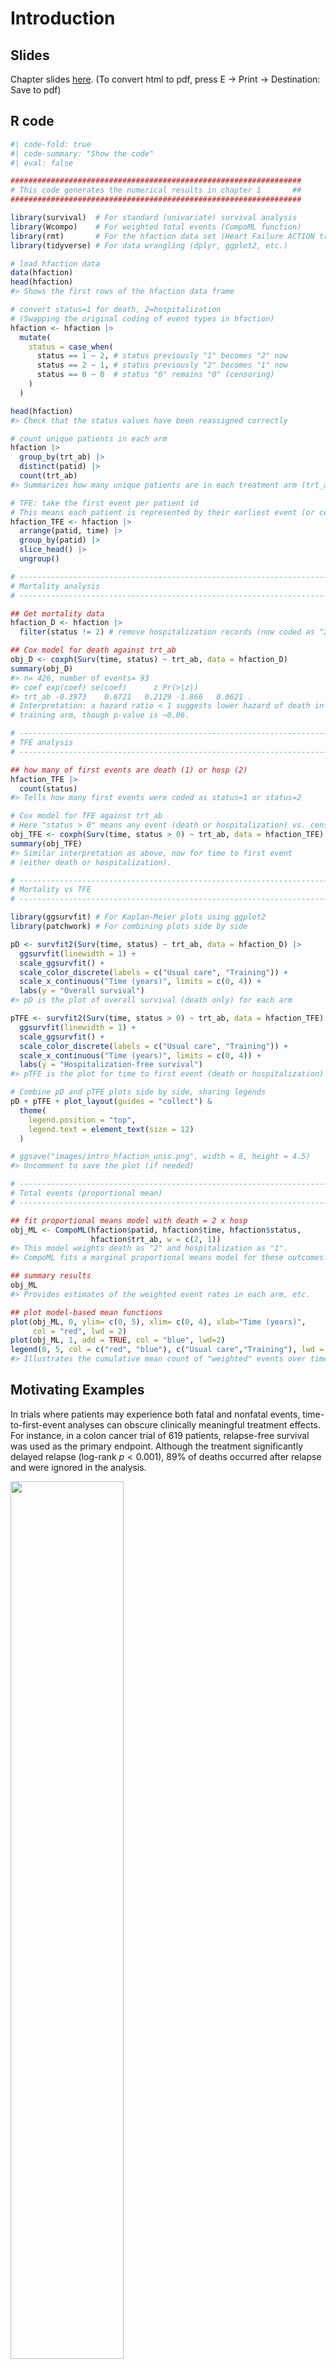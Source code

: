 # Introduction

## Slides {.unnumbered}

Chapter slides [here](chap1.html){target="_blank"}. (To convert html to pdf, press E $\to$ Print $\to$ Destination: Save to pdf)

## R code {.unnumbered}

```r
#| code-fold: true
#| code-summary: "Show the code"
#| eval: false

#################################################################
# This code generates the numerical results in chapter 1       ##
#################################################################

library(survival)  # For standard (univariate) survival analysis
library(Wcompo)    # For weighted total events (CompoML function)
library(rmt)       # For the hfaction data set (Heart Failure ACTION trial)
library(tidyverse) # For data wrangling (dplyr, ggplot2, etc.)

# load hfaction data
data(hfaction)
head(hfaction) 
#> Shows the first rows of the hfaction data frame

# convert status=1 for death, 2=hospitalization
# (Swapping the original coding of event types in hfaction)
hfaction <- hfaction |>
  mutate(
    status = case_when(
      status == 1 ~ 2, # status previously "1" becomes "2" now
      status == 2 ~ 1, # status previously "2" becomes "1" now
      status == 0 ~ 0  # status "0" remains "0" (censoring)
    )
  )

head(hfaction)
#> Check that the status values have been reassigned correctly

# count unique patients in each arm
hfaction |> 
  group_by(trt_ab) |>
  distinct(patid) |>
  count(trt_ab)
#> Summarizes how many unique patients are in each treatment arm (trt_ab)

# TFE: take the first event per patient id
# This means each patient is represented by their earliest event (or censoring)
hfaction_TFE <- hfaction |>
  arrange(patid, time) |>
  group_by(patid) |>
  slice_head() |>
  ungroup()

# -------------------------------------------------------------------------
# Mortality analysis
# -------------------------------------------------------------------------

## Get mortality data
hfaction_D <- hfaction |>
  filter(status != 2) # remove hospitalization records (now coded as "2")

## Cox model for death against trt_ab
obj_D <- coxph(Surv(time, status) ~ trt_ab, data = hfaction_D)
summary(obj_D)
#> n= 426, number of events= 93 
#> coef exp(coef) se(coef)      z Pr(>|z|)  
#> trt_ab -0.3973    0.6721   0.2129 -1.866   0.0621 .
# Interpretation: a hazard ratio < 1 suggests lower hazard of death in the 
# training arm, though p-value is ~0.06.

# -------------------------------------------------------------------------
# TFE analysis
# -------------------------------------------------------------------------

## how many of first events are death (1) or hosp (2)
hfaction_TFE |>
  count(status)
#> Tells how many first events were coded as status=1 or status=2

# Cox model for TFE against trt_ab
# Here "status > 0" means any event (death or hospitalization) vs. censoring
obj_TFE <- coxph(Surv(time, status > 0) ~ trt_ab, data = hfaction_TFE)
summary(obj_TFE)
#> Similar interpretation as above, now for time to first event 
# (either death or hospitalization).

# -------------------------------------------------------------------------
# Mortality vs TFE
# -------------------------------------------------------------------------

library(ggsurvfit) # For Kaplan-Meier plots using ggplot2
library(patchwork) # For combining plots side by side

pD <- survfit2(Surv(time, status) ~ trt_ab, data = hfaction_D) |>
  ggsurvfit(linewidth = 1) +
  scale_ggsurvfit() +
  scale_color_discrete(labels = c("Usual care", "Training")) +
  scale_x_continuous("Time (years)", limits = c(0, 4)) +
  labs(y = "Overall survival")
#> pD is the plot of overall survival (death only) for each arm

pTFE <- survfit2(Surv(time, status > 0) ~ trt_ab, data = hfaction_TFE) |>
  ggsurvfit(linewidth = 1) +
  scale_ggsurvfit() +
  scale_color_discrete(labels = c("Usual care", "Training")) +
  scale_x_continuous("Time (years)", limits = c(0, 4)) +
  labs(y = "Hospitalization-free survival")
#> pTFE is the plot for time to first event (death or hospitalization)

# Combine pD and pTFE plots side by side, sharing legends
pD + pTFE + plot_layout(guides = "collect") & 
  theme(
    legend.position = "top", 
    legend.text = element_text(size = 12)
  )

# ggsave("images/intro_hfaction_unis.png", width = 8, height = 4.5)
#> Uncomment to save the plot (if needed)

# -------------------------------------------------------------------------
# Total events (proportional mean)
# -------------------------------------------------------------------------

## fit proportional means model with death = 2 x hosp
obj_ML <- CompoML(hfaction$patid, hfaction$time, hfaction$status, 
                  hfaction$trt_ab, w = c(2, 1))
#> This model weights death as "2" and hospitalization as "1". 
#> CompoML fits a marginal proportional means model for these outcomes.

## summary results
obj_ML
#> Provides estimates of the weighted event rates in each arm, etc.

## plot model-based mean functions
plot(obj_ML, 0, ylim= c(0, 5), xlim= c(0, 4), xlab="Time (years)", 
     col = "red", lwd = 2)
plot(obj_ML, 1, add = TRUE, col = "blue", lwd=2)
legend(0, 5, col = c("red", "blue"), c("Usual care","Training"), lwd = 2)
#> Illustrates the cumulative mean count of "weighted" events over time


```


## Motivating Examples

In trials where patients may experience both fatal and nonfatal events, time-to-first-event analyses can obscure clinically meaningful treatment effects. For instance, in a colon cancer trial of 619 patients, relapse-free survival was used as the primary endpoint. Although the treatment significantly delayed relapse (log-rank $p < 0.001$), 89% of deaths occurred after relapse and were ignored in the analysis.

![](images/intro_colon.png){fig-align="center" width="60%"}

Similarly, in the HF-ACTION trial of heart failure patients, a composite of death and hospitalization failed to show a statistically significant benefit (log-rank $p = 0.10$), even though 88% of patients died and 69% had recurrent hospitalizations. By equating hospitalization with death and counting only the first event, the analysis diluted the observed mortality effect.

![](images/intro_hfaction.png){fig-align="center" width="65%"}

These examples highlight the limitations of standard composite endpoints and motivate approaches that account for the clinical hierarchy and full event history.

## Composite Endpoints and Guidelines

Composite endpoints increase statistical power by aggregating different event types, reducing the need for multiple testing and improving trial efficiency. However, their validity hinges on appropriate construction and interpretation.

Regulatory guidelines provide direction:

- **ICH E9** recommends using a single primary variable or a composite when individual outcomes cannot capture the treatment effect.
- **FDA** allows time-to-first or total-event analysis but emphasizes component-wise interpretation.
- **European HTA bodies** advise combining outcomes of similar severity and always including mortality when relevant, especially if it censors other outcomes.

These guidelines support the use of composite endpoints while cautioning against misinterpretation.

## Traditional Composite Methods

Let $\mathcal{H}^*(t)$ denote the cumulative history of death and $K$ nonfatal events up to time $t$.

### Time to First Event

The standard approach defines:
$$
N^*_{\text{TFE}}(t) = I\left\{ N_D^*(t) + \sum_{k=1}^K N_k^*(t) \geq 1 \right\},
$$
where $N_D^*(t)$ and $N_k^*(t)$ are counting processes for death and nonfatal event $k$, respectively. This method reduces all outcome complexity to a single event time, analyzed via Kaplan–Meier, log-rank, or Cox models.



### Weighted Total Events

To incorporate more information, the total number of events can be weighted:
$$
N^*_{\text{R}}(t) = w_D N_D^*(t) + \sum_{k=1}^K w_k N_k^*(t),
$$
with $w_D, w_k$ representing clinical importance. Estimation is performed under a proportional means model:
$$
E\{ N^*_{\text{R}}(t) \mid Z \} = \exp(\beta^\mathrm{T} Z) \mu_0(t).
$$

The `Wcompo` R package provides tools for this approach via the `CompoML()` function.

## HF-ACTION Revisited

In the HF-ACTION trial, separate analyses illustrate the limitations of standard methods:

- **Cox model for death** showed a 32.8% risk reduction (HR = 0.672, *p* = 0.062).
- **Cox model for TFE** (death or first hospitalization) showed only a 16.2% reduction (HR = 0.838, *p* = 0.111).
- **Weighted total events** (death weighted twice) estimated a 14.3% reduction in event burden, but the *p*-value was still nonsignificant.

These results demonstrate how frequent nonfatal events can mask treatment benefits on mortality, particularly in analyses that do not prioritize outcome severity or account for survival time.

## Win Ratio and Hierarchical Approaches

The **win ratio (WR)** offers a solution by comparing patient pairs across treatment arms. Each pair is evaluated hierarchically:

1. Longer survival indicates a win.
2. If both survive, fewer or later nonfatal events confer a win.
3. If tied, functional outcomes may be compared.

The win ratio is defined as:
$$
\widehat{\text{WR}} = \frac{\text{\# of treatment wins}}{\text{\# of control wins}}.
$$

Alternative metrics include:

- **Net benefit** (PIF): wins minus losses.
- **Win odds** (WO): accounts for ties:
$$
\text{WO} = \frac{\text{wins} + 2^{-1} \text{ties}}{\text{losses} + 2^{-1} \text{ties}}.
$$

These measures align with clinical priorities and are increasingly used in practice.

## Estimand Challenges

A critical limitation of the win ratio is its dependency on censoring. Because patients may be censored at different times, the win/loss status of a pair can change over time. The observed win ratio thus reflects an average over the censoring distribution, not a fixed population quantity.

![](images/exmp.png){fig-align="center" width="85%"}

This raises concerns for interpretation and estimation:

- **Testing** remains valid under the null hypothesis, especially if the treatment consistently outperforms control.
- **Estimation**, however, is biased unless a fixed follow-up time is defined or a model constrains the win ratio to be constant over time.

The ICH E9 (R1) addendum emphasizes that a clearly defined **estimand** is essential for interpreting treatment effects. For the win ratio, this requires careful attention to follow-up duration and censoring.

## Toward Model-Based Estimands

Limitations of traditional and empirical approaches motivate model-based alternatives:
- The **restricted mean time in favor (RMT-IF)** quantifies the net amount of time one group remains in a more favorable state.
- The **proportional win-fractions (PW) model** expresses the win ratio as a function of covariates, enabling estimation of treatment effects under a semiparametric framework.

Both methods respect clinical hierarchies and avoid dependence on arbitrary censoring patterns. They form the foundation of the methods introduced in subsequent chapters.


## Example R code

The following example assumes a data frame `df` in long format, with columns:

- `id`: subject identifier  
- `time`: event or censoring time  
- `status`: event type (0 = censoring, 1 = death, 2 = nonfatal)  
- `trt`: treatment group (0 = control, 1 = treatment)

```r
#| eval: false
########################################
# 1. Prepare data for survival analyses
########################################
library(dplyr)
# For time-to-death analysis: remove nonfatal events
df_death <- df |> 
  filter(status != 2)
# For time-to-first-event (TFE): take earliest record per subject
df_tfe <- df |>
  arrange(id, time) |>
  group_by(id) |>
  slice_head() |>
  ungroup()

########################################
# 2. Cox models for death and TFE
########################################
library(survival)
# Time to death
cox_death <- coxph(Surv(time, status == 1) ~ trt, data = df_death)
# Time to first event (death or nonfatal)
cox_tfe <- coxph(Surv(time, status > 0) ~ trt, data = df_tfe)

########################################
# 3. Weighted total events analysis
########################################
library(Wcompo)
# Assume weights: death = 2, nonfatal = 1
fit_wte <- CompoML(id, time, status, Z = trt, data = df, w = c(2, 1))

```

## Conclusion

Standard methods for analyzing composite endpoints—such as time to first event or weighted event counts---often oversimplify patient trajectories and obscure clinically important effects. Hierarchical approaches like the win ratio offer a more principled alternative but require careful attention to the estimand, especially in the presence of censoring. Modern methods such as RMT-IF and the proportional win-fractions model provide robust and interpretable tools for analyzing composite outcomes in a way that respects both clinical priority and statistical rigor.



